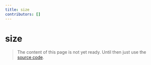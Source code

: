 ```yaml
---
title: size
contributors: []
---
```


# size

> The content of this page is not yet ready. Until then just use the [source code](https://github.com/fabian-hiller/valibot/blob/main/library/src/validations/size/size.ts).
